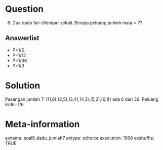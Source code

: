 Question
========
(6) Dua dadu fair dilempar sekali. Berapa peluang jumlah mata = 7?

Answerlist
----------
* P=1/6
* P=1/12
* P=1/36
* P=1/3

Solution
========
Pasangan jumlah 7: {(1,6),(2,5),(3,4),(4,3),(5,2),(6,1)} ada 6 dari 36. Peluang 6/36=1/6.

Meta-information
================
exname: soal6_dadu_jumlah7
extype: schoice
exsolution: 1000
exshuffle: TRUE
